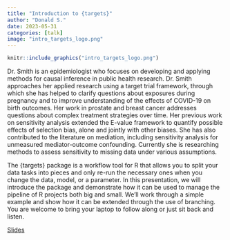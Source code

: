 ```yaml
---
title: "Introduction to {targets}"
author: "Donald S."
date: 2023-05-31
categories: [talk]
image: "intro_targets_logo.png"
---
```


```r

knitr::include_graphics("intro_targets_logo.png")

```

Dr. Smith is an epidemiologist who focuses on developing and applying methods for causal inference in public health research. Dr. Smith approaches her applied research using a target trial framework, through which she has helped to clarify questions about exposures during pregnancy and to improve understanding of the effects of COVID-19 on birth outcomes. Her work in prostate and breast cancer addresses questions about complex treatment strategies over time. Her previous work on sensitivity analysis extended the E-value framework to quantify possible effects of selection bias, alone and jointly with other biases. She has also contributed to the literature on mediation, including sensitivity analysis for unmeasured mediator-outcome confounding. Currently she is researching methods to assess sensitivity to missing data under various assumptions.

The {targets} package is a workflow tool for R that allows you to split your data tasks into pieces and only re-run the necessary ones when you change the data, model, or a parameter. In this presentation, we will introduce the package and demonstrate how it can be used to manage the pipeline of R projects both big and small. We’ll work through a simple example and show how it can be extended through the use of branching. You are welcome to bring your laptop to follow along or just sit back and listen.


[Slides](https://www.louisahsmith.com/talks/2023-05-31/slides.html#/)

